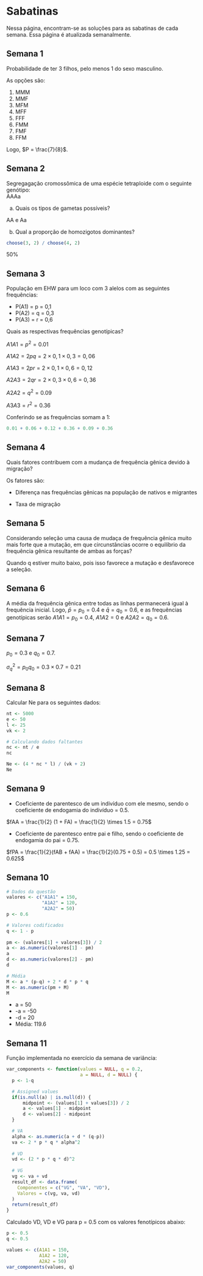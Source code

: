 # Sabatinas {.unnumbered}

Nessa página, encontram-se as soluções para as sabatinas de cada semana. Essa página é atualizada semanalmente.

## Semana 1 {.unnumbered}

Probabilidade de ter 3 filhos, pelo menos 1 do sexo masculino.

As opções são:

1. MMM
2. MMF
3. MFM
4. MFF
5. FFF
6. FMM
7. FMF
8. FFM

Logo, $P = \frac{7}{8}$.


## Semana 2 {.unnumbered}

Segregagação cromossômica de uma espécie tetraploide com o seguinte genótipo: <br /> AAAa


a) Quais os tipos de gametas possíveis?

AA e Aa

b) Qual a proporção de homozigotos dominantes?

```r
choose(3, 2) / choose(4, 2)
```

50%


## Semana 3 {.unnumbered}

População em EHW para um loco com 3 alelos com as seguintes frequências:

- P(A1) = p = 0,1
- P(A2) = q = 0,3
- P(A3) = r = 0,6

Quais as respectivas frequências genotípicas?

$A1A1 = p^2 = 0.01$

$A1A2 = 2pq = 2 \times 0,1 \times 0,3 = 0,06$

$A1A3 = 2pr = 2 \times 0,1 \times 0,6 = 0,12$

$A2A3 = 2qr = 2 \times 0,3 \times 0,6 = 0,36$

$A2A2 = q^2 = 0.09$

$A3A3 = r^2 = 0.36$


Conferindo se as frequências somam a 1:

```r
0.01 + 0.06 + 0.12 + 0.36 + 0.09 + 0.36
```

## Semana 4 {.unnumbered}

Quais fatores contribuem com a mudança de frequência gênica devido à migração?


Os fatores são: 

- Diferença nas frequências gênicas na população de nativos e migrantes

- Taxa de migração

## Semana 5 {.unnumbered}

Considerando seleção uma causa de mudaça de frequência gênica muito mais forte que a mutação, em que circunstâncias ocorre o equilíbrio da frequência gênica resultante de ambas as forças?

Quando q estiver muito baixo, pois isso favorece a mutação e desfavorece a seleção.


## Semana 6 {.unnumbered}


A média da frequência gênica entre todas as linhas permanecerá igual à frequência inicial. Logo, $\bar{p} = p_0 = 0.4$ e $\bar{q} = q_0 = 0.6$, e as frequências genotípicas serão $A1A1 = p_0 = 0.4$, $A1A2 = 0$ e $A2A2=q_0 = 0.6$.

## Semana 7 {.unnumbered}


$p_0 = 0.3$ e $q_0 = 0.7$.


$\sigma^2_q = p_0 q_0 = 0.3 \times 0.7 = 0.21$


## Semana 8 {.unnumbered}

Calcular Ne para os seguintes dados:

```r
nt <- 5000
e <- 50
l <- 25
vk <- 2

# Calculando dados faltantes
nc <- nt / e
nc

Ne <- (4 * nc * l) / (vk + 2) 
Ne
```

## Semana 9 {.unnumbered}

- Coeficiente de parentesco de um indivíduo com ele mesmo, sendo o coeficiente de endogamia do indivíduo = 0.5.

$fAA = \frac{1}{2} (1 + FA) = \frac{1}{2} \times 1.5 = 0.75$

- Coeficiente de parentesco entre pai e filho, sendo o coeficiente de endogamia do pai = 0.75.

$fPA = \frac{1}{2}(fAB + fAA) = \frac{1}{2}(0.75 + 0.5) = 0.5 \times 1.25 = 0.625$


## Semana 10 {.unnumbered}

```r
# Dados da questão
valores <- c("A1A1" = 150,
             "A1A2" = 120,
             "A2A2" = 50)
p <- 0.6

# Valores codificados
q <- 1 - p
  
pm <- (valores[1] + valores[3]) / 2
a <- as.numeric(valores[1] - pm)
a
d <- as.numeric(valores[2] - pm)
d

# Média
M <- a * (p-q) + 2 * d * p * q
M <- as.numeric(pm + M)
M
```

- a = 50
- -a = -50
- -d = 20
- Média: 119.6

## Semana 11 {.unnumbered}

Função implementada no exercício da semana de variância:

```r
var_components <- function(values = NULL, q = 0.2, 
                           a = NULL, d = NULL) {
  p <- 1-q

  # Assigned values
  if(is.null(a) | is.null(d)) {
      midpoint <- (values[1] + values[3]) / 2
      a <- values[1] - midpoint
      d <- values[2] - midpoint
  }

  # VA
  alpha <- as.numeric(a + d * (q-p))
  va <- 2 * p * q * alpha^2
  
  # VD
  vd <- (2 * p * q * d)^2
  
  # VG
  vg <- va + vd
  result_df <- data.frame(
    Componentes = c("VG", "VA", "VD"),
    Valores = c(vg, va, vd)
  )
  return(result_df)
}
```

Calculado VD, VD e VG para p = 0.5 com os valores fenotípicos abaixo:

```r
p <- 0.5
q <- 0.5

values <- c(A1A1 = 150,
            A1A2 = 120,
            A2A2 = 50)
var_components(values, q)
```




